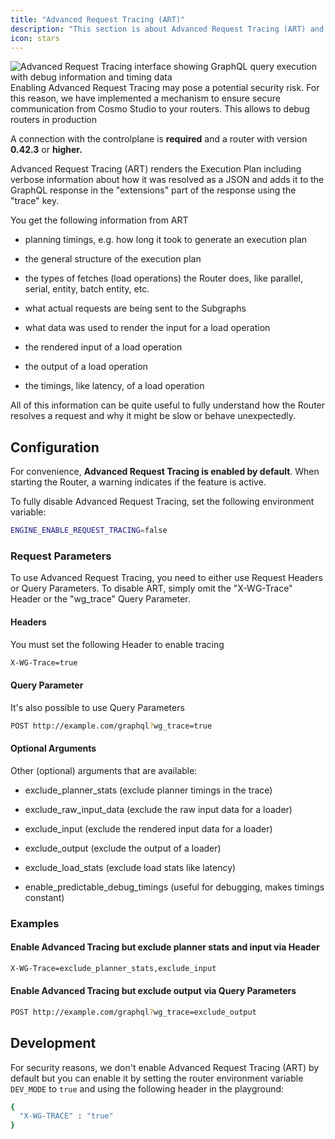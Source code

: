 ```yaml
---
title: "Advanced Request Tracing (ART)"
description: "This section is about Advanced Request Tracing (ART) and how you can leverage it to debug execution plans and understand exactly how the Router resolves a request."
icon: stars
---
```



<Frame caption="Advanced Request Tracing debug interface" >
   <img src="/images/router/advanced-request-tracing-debug-interface.png" alt="Advanced Request Tracing interface showing GraphQL query execution with debug information and timing data"/>
</Frame>

<Note>
  Enabling Advanced Request Tracing may pose a potential security risk. For this reason, we have implemented a mechanism to ensure secure communication from Cosmo Studio to your routers. This allows to debug routers in production

A connection with the controlplane is **required** and a router with version **0.42.3** or **higher.**
</Note>

Advanced Request Tracing (ART) renders the Execution Plan including verbose information about how it was resolved as a JSON and adds it to the GraphQL response in the "extensions" part of the response using the "trace" key.

You get the following information from ART

* planning timings, e.g. how long it took to generate an execution plan

* the general structure of the execution plan

* the types of fetches (load operations) the Router does, like parallel, serial, entity, batch entity, etc.

* what actual requests are being sent to the Subgraphs

* what data was used to render the input for a load operation

* the rendered input of a load operation

* the output of a load operation

* the timings, like latency, of a load operation

All of this information can be quite useful to fully understand how the Router resolves a request and why it might be slow or behave unexpectedly.

## Configuration

For convenience, **Advanced Request Tracing is enabled by default**. When starting the Router, a warning indicates if the feature is active.

To fully disable Advanced Request Tracing, set the following environment variable:

```bash
ENGINE_ENABLE_REQUEST_TRACING=false
```

### Request Parameters

To use Advanced Request Tracing, you need to either use Request Headers or Query Parameters. To disable ART, simply omit the "X-WG-Trace" Header or the "wg\_trace" Query Parameter.

#### Headers

You must set the following Header to enable tracing

```bash
X-WG-Trace=true
```

#### Query Parameter

It's also possible to use Query Parameters

```bash
POST http://example.com/graphql?wg_trace=true
```

#### Optional Arguments

Other (optional) arguments that are available:

* exclude\_planner\_stats (exclude planner timings in the trace)

* exclude\_raw\_input\_data (exclude the raw input data for a loader)

* exclude\_input (exclude the rendered input data for a loader)

* exclude\_output (exclude the output of a loader)

* exclude\_load\_stats (exclude load stats like latency)

* enable\_predictable\_debug\_timings (useful for debugging, makes timings constant)

### Examples

#### Enable Advanced Tracing but exclude planner stats and input via Header

```bash
X-WG-Trace=exclude_planner_stats,exclude_input
```

#### Enable Advanced Tracing but exclude output via Query Parameters

```bash
POST http://example.com/graphql?wg_trace=exclude_output
```

## Development

For security reasons, we don't enable Advanced Request Tracing (ART) by default but you can enable it by setting the router environment variable `DEV_MODE` to `true` and using the following header in the playground:

```bash
{
  "X-WG-TRACE" : "true"
}
```
